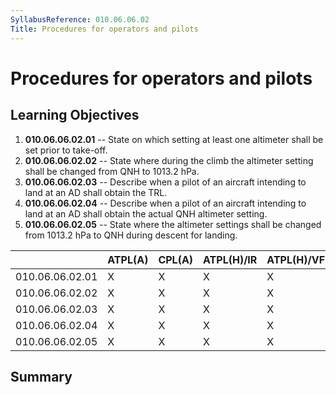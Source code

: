 ```yaml
---
SyllabusReference: 010.06.06.02
Title: Procedures for operators and pilots
---
```


# Procedures for operators and pilots

## Learning Objectives

1.  **010.06.06.02.01** -- State on which setting at least one altimeter shall
    be set prior to take-off.
2.  **010.06.06.02.02** -- State where during the climb the altimeter setting
    shall be changed from QNH to 1013.2 hPa.
3.  **010.06.06.02.03** -- Describe when a pilot of an aircraft intending to
    land at an AD shall obtain the TRL.
4.  **010.06.06.02.04** -- Describe when a pilot of an aircraft intending to
    land at an AD shall obtain the actual QNH altimeter setting.
5.  **010.06.06.02.05** -- State where the altimeter settings shall be changed
    from 1013.2 hPa to QNH during descent for landing.

|                 | ATPL(A) | CPL(A) | ATPL(H)/IR | ATPL(H)/VFR | CPL(H) | IR  | CBIR(A) |
| --------------- | ------- | ------ | ---------- | ----------- | ------ | --- | ------- |
| 010.06.06.02.01 | X       | X      | X          | X           | X      | X   | X       |
| 010.06.06.02.02 | X       | X      | X          | X           | X      | X   | X       |
| 010.06.06.02.03 | X       | X      | X          | X           | X      | X   | X       |
| 010.06.06.02.04 | X       | X      | X          | X           | X      | X   | X       |
| 010.06.06.02.05 | X       | X      | X          | X           | X      | X   | X       |

## Summary
